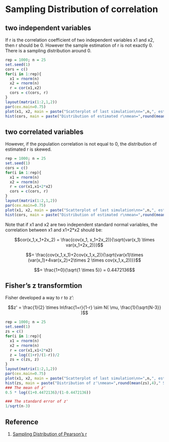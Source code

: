 # Sampling Distribution of correlation

## two independent variables

If r is the correlation coefficient of two independent variables x1 and x2, then r should be 0. However the sample estimation of r is not exactly 0. There is a sampling distribution around 0.


```r
rep = 1000; n = 25
set.seed(1)
cors = c()
for(i in 1:rep){
  x1 = rnorm(n)
  x2 = rnorm(n)
  r = cor(x1,x2)
  cors = c(cors, r)
}
layout(matrix(1:2,1,2))
par(cex.main=0.75)
plot(x1, x2, main = paste("Scatterplot of last simulation\nn=",n,", estimated r = ", round(r,4), sep=""))
hist(cors, main = paste("Distribution of estimated r\nmean=",round(mean(cors),4)," SD=",round(sd(cors),4),"\n(",rep," simulations of sample size = ",n,")", sep=""), xlab=expression(hat(r)), freq=F)
```

## two correlated variables

However, if the population correlation is not equal to 0, the distribution of estimated r is skewed.


```r
rep = 1000; n = 25
set.seed(1)
cors = c()
for(i in 1:rep){
  x1 = rnorm(n)
  x2 = rnorm(n)
  r = cor(x1,x1+2*x2)
  cors = c(cors, r)
}
layout(matrix(1:2,1,2))
par(cex.main=0.75)
plot(x1, x2, main = paste("Scatterplot of last simulation\nn=",n,", estimated r = ", round(r,4), sep=""))
hist(cors, main = paste("Distribution of estimated r\nmean=",round(mean(cors),4)," SD=",round(sd(cors),4),"\n(",rep," simulations of sample size = ",n,")", sep=""), xlab=expression(hat(r)), freq=F)
```

Note that if x1 and x2 are two independent standard normal variables, the correlation between x1 and x1+2*x2 should be:

$$cor(x_1,x_1+2x_2) = \frac{cov(x_1, x_1+2x_2)}{\sqrt{var(x_1) \times var(x_1+2x_2)}}$$

$$= \frac{cov(x_1,x_1)+2cov(x_1,x_2)}{\sqrt{var(x1)\times (var(x_1)+4var(x_2)+2\times 2 \times cov(x_1,x_2))}}$$

$$= \frac{1+0}{\sqrt{1 \times 5}} = 0.4472136$$

## Fisher's z transformtion

Fisher developed a way to r to z':

$$z' = \frac{1}{2} \times ln\frac{1+r}{1-r} \sim N( \mu, \frac{1}{\sqrt{N-3}} )$$

```r
rep = 1000; n = 25
set.seed(1)
zs = c()
for(i in 1:rep){
  x1 = rnorm(n)
  x2 = rnorm(n)
  r = cor(x1,x1+2*x2)
  z = log((1+r)/(1-r))/2
  zs = c(zs, z)
}
layout(matrix(1:2,1,2))
par(cex.main=0.75)
plot(x1, x2, main = paste("Scatterplot of last simulation\nn=",n,", estimated r = ", round(r,4),", z' = ", round(z,4), sep=""))
hist(zs, main = paste("Distribution of z'\nmean=",round(mean(zs),4)," SD=",round(sd(zs),4),"\n(",rep," simulations of sample size = ",n,")", sep=""), xlab="z'", freq=F)
### The mean of z'
0.5 * log((1+0.4472136)/(1-0.4472136))

### The standard error of z'
1/sqrt(n-3)
```

## Reference

1. [Sampling Distribution of Pearson's r](http://onlinestatbook.com/2/sampling_distributions/samp_dist_r.html)